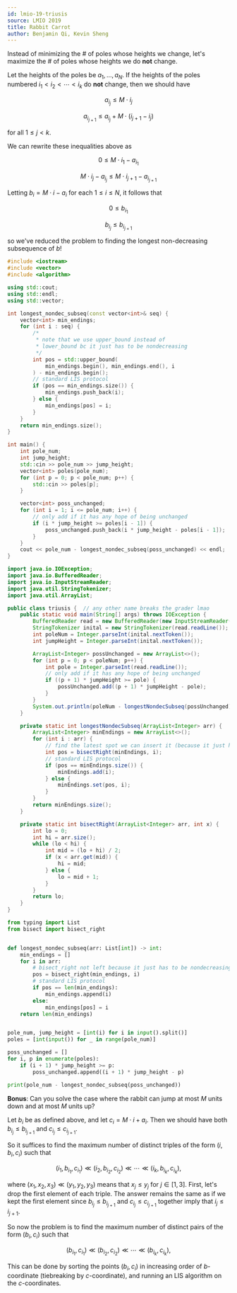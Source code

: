```yaml
---
id: lmio-19-triusis
source: LMIO 2019
title: Rabbit Carrot
author: Benjamin Qi, Kevin Sheng
---
```


<Spoiler title="Hint">

Instead of minimizing the # of poles whose heights we change, let's maximize
the # of poles whose heights we do **not** change.

</Spoiler>

<Spoiler title="Condition">

Let the heights of the poles be $a_1,\ldots,a_N$. If the heights of the poles
numbered $i_1<i_2<\cdots<i_k$ do **not** change, then we should have

$$
a_{i_j}\le M\cdot i_j
$$

$$
a_{i_{j+1}}\le a_{i_j}+M\cdot (i_{j+1}-i_j)
$$

for all $1\le j<k$.

</Spoiler>

<Spoiler title="Final Steps">

We can rewrite these inequalities above as

$$
0\le M\cdot i_1-a_{i_1}
$$

$$
M\cdot i_j-a_{i_j}\le M\cdot i_{j+1}-a_{i_{j+1}}
$$

Letting $b_i=M\cdot i-a_i$ for each $1\le i\le N$, it follows that

$$
0\le b_{i_1}
$$

$$
b_{i_j}\le b_{i_{j+1}}
$$

so we've reduced the problem to finding the longest non-decreasing subsequence
of $b$!

<LanguageSection>

<CPPSection>

```cpp
#include <iostream>
#include <vector>
#include <algorithm>

using std::cout;
using std::endl;
using std::vector;

int longest_nondec_subseq(const vector<int>& seq) {
	vector<int> min_endings;
	for (int i : seq) {
		/*
		 * note that we use upper_bound instead of
		 * lower_bound bc it just has to be nondecreasing
		 */
		int pos = std::upper_bound(
			min_endings.begin(), min_endings.end(), i
		) - min_endings.begin();
		// standard LIS protocol
		if (pos == min_endings.size()) {
			min_endings.push_back(i);
		} else {
			min_endings[pos] = i;
		}
	}
	return min_endings.size();
}

int main() {
	int pole_num;
	int jump_height;
	std::cin >> pole_num >> jump_height;
	vector<int> poles(pole_num);
	for (int p = 0; p < pole_num; p++) {
		std::cin >> poles[p];
	}

	vector<int> poss_unchanged;
	for (int i = 1; i <= pole_num; i++) {
		// only add if it has any hope of being unchanged
		if (i * jump_height >= poles[i - 1]) {
			poss_unchanged.push_back(i * jump_height - poles[i - 1]);
		}
	}
	cout << pole_num - longest_nondec_subseq(poss_unchanged) << endl;
}
```

</CPPSection>

<JavaSection>

```java
import java.io.IOException;
import java.io.BufferedReader;
import java.io.InputStreamReader;
import java.util.StringTokenizer;
import java.util.ArrayList;

public class triusis {  // any other name breaks the grader lmao
	public static void main(String[] args) throws IOException {
		BufferedReader read = new BufferedReader(new InputStreamReader(System.in));
		StringTokenizer inital = new StringTokenizer(read.readLine());
		int poleNum = Integer.parseInt(inital.nextToken());
		int jumpHeight = Integer.parseInt(inital.nextToken());

		ArrayList<Integer> possUnchanged = new ArrayList<>();
		for (int p = 0; p < poleNum; p++) {
			int pole = Integer.parseInt(read.readLine());
			// only add if it has any hope of being unchanged
			if ((p + 1) * jumpHeight >= pole) {
				possUnchanged.add((p + 1) * jumpHeight - pole);
			}
		}
		System.out.println(poleNum - longestNondecSubseq(possUnchanged));
	}

	private static int longestNondecSubseq(ArrayList<Integer> arr) {
		ArrayList<Integer> minEndings = new ArrayList<>();
		for (int i : arr) {
			// find the latest spot we can insert it (because it just has to be nondecreasing)
			int pos = bisectRight(minEndings, i);
			// standard LIS protocol
			if (pos == minEndings.size()) {
				minEndings.add(i);
			} else {
				minEndings.set(pos, i);
			}
		}
		return minEndings.size();
	}

	private static int bisectRight(ArrayList<Integer> arr, int x) {
		int lo = 0;
		int hi = arr.size();
		while (lo < hi) {
			int mid = (lo + hi) / 2;
			if (x < arr.get(mid)) {
				hi = mid;
			} else {
				lo = mid + 1;
			}
		}
		return lo;
	}
}
```

</JavaSection>

<PySection>

```py
from typing import List
from bisect import bisect_right


def longest_nondec_subseq(arr: List[int]) -> int:
	min_endings = []
	for i in arr:
		# bisect_right not left because it just has to be nondecreasing
		pos = bisect_right(min_endings, i)
		# standard LIS protocol
		if pos == len(min_endings):
			min_endings.append(i)
		else:
			min_endings[pos] = i
	return len(min_endings)


pole_num, jump_height = [int(i) for i in input().split()]
poles = [int(input()) for _ in range(pole_num)]

poss_unchanged = []
for i, p in enumerate(poles):
	if (i + 1) * jump_height >= p:
		poss_unchanged.append((i + 1) * jump_height - p)

print(pole_num - longest_nondec_subseq(poss_unchanged))
```

</PySection>

</LanguageSection>

</Spoiler>

**Bonus**: Can you solve the case where the rabbit can jump at most $M$ units
down and at most $M$ units up?

<Spoiler title="Spoiler">

Let $b_i$ be as defined above, and let $c_i=M\cdot i+a_i$. Then we should have
both $b_{i_j}\le b_{i_{j+1}}$ and $c_{i_j}\le c_{i_{j+1}}$.

So it suffices to find the maximum number of distinct triples of the form
$(i,b_i,c_i)$ such that

$$
(i_1,b_{i_1},c_{i_1})\ll (i_2,b_{i_2},c_{i_2})\ll \cdots \ll (i_k,b_{i_k},c_{i_k}),
$$

where $(x_1,x_2,x_3)\ll (y_1,y_2,y_3)$ means that $x_j\le y_j$ for $j\in [1,3]$.
First, let's drop the first element of each triple. The answer remains the same
as if we kept the first element since $b_{i_j}\le b_{i_{j+1}}$ and
$c_{i_j}\le c_{i_{j+1}}$ together imply that $i_j\le i_{j+1}$.

So now the problem is to find the maximum number of distinct pairs of the form
$(b_i,c_i)$ such that

$$
(b_{i_1},c_{i_1})\ll (b_{i_2},c_{i_2})\ll \cdots \ll (b_{i_k},c_{i_k}),
$$

This can be done by sorting the points $(b_i,c_i)$ in increasing order of
$b$-coordinate (tiebreaking by $c$-coordinate), and running an LIS algorithm on
the $c$-coordinates.

</Spoiler>
